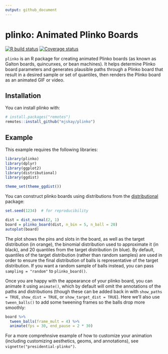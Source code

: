 ```yaml
---
output: github_document
---
```


# plinko: Animated Plinko Boards

<!-- badges: start -->
[![R build status](https://github.com/mjskay/plinko/workflows/R-CMD-check/badge.svg)](https://github.com/mjskay/plinko/actions)
[![Coverage status](https://codecov.io/gh/mjskay/plinko/branch/master/graph/badge.svg)](https://codecov.io/github/mjskay/plinko?branch=master)
<!-- badges: end -->

`plinko` is an R package for creating animated Plinko boards (as known as Galton 
boards, quincunxes, or bean machines). It helps determine Plinko board parameters
and generates plausible paths through a Plinko board that result in a desired
sample or set of quantiles, then renders the Plinko board as an animated GIF or 
video.

## Installation

You can install plinko with:

```r
# install.packages("remotes")
remotes::install_github("mjskay/plinko")
```

## Example

This example requires the following libraries:

```r
library(plinko)
library(dplyr)
library(ggplot2)
library(distributional)
library(ggdist)

theme_set(theme_ggdist())
```

You can construct plinko boards using distributions from the 
[distributional](https://pkg.mitchelloharawild.com/distributional/) package:

```r
set.seed(1234)  # for reproducibility

dist = dist_normal(2, 1)
board = plinko_board(dist, n_bin = 5, n_ball = 20)
autoplot(board)
```

The plot shows the pins and slots in the board, as well as the target distribution
(in orange), the binomial distribution used to approximate it (in black), and
20 quantiles from the target distribution (in blue). By default, quantiles of the
target distribution (rather than random samples) are used in order to ensure
the final distribution of balls is representative of the target distribution.
If you want a random sample of balls instead, you can pass `sampling = "random"`
to `plinko_board()`.

Once you are happy with the appearance of your plinko board, you can animate it
using `animate()`, which by default will omit the annotations of the paths 
and distributions (though these can be added back in with `show_paths = TRUE`, 
`show_dist = TRUE`, or `show_target_dist = TRUE`).
Here we'll also use `tween_balls()` to add some tweening frames so the balls drop
more smoothly:

```r
board %>%
  tween_balls(frame_mult = 4) %>%
  animate(fps = 30, end_pause = 2 * 30)
```

For a more comprehnsive example of how to customize your animation (including
customizing aesthetics, geoms, and annotations), see `vignette("presidential-plinko")`.
